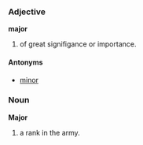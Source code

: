===Adjective===
'''major'''

# of great signifigance or importance.

====Antonyms====
*[[minor]]

===Noun===
'''Major'''

# a rank in the army.